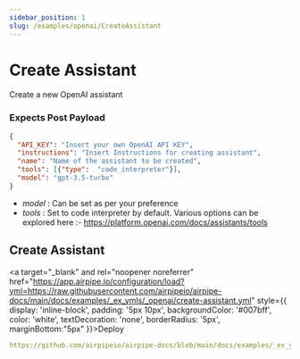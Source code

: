 ```yaml
---
sidebar_position: 1
slug: /examples/openai/CreateAssistant
---
```


# Create Assistant

Create a new OpenAI assistant

### Expects Post Payload

```json
{
  "API_KEY": "Insert your own OpenAI API KEY",
  "instructions": "Insert Instructions for creating assistant",
  "name": "Name of the assistant to be created",
  "tools": [{"type":  "code_interpreter"}],
  "model": "gpt-3.5-turbo"
}
```
- *model* : Can be set as per your preference
- *tools* : Set to code interpreter by default. Various options can be explored here :- https://platform.openai.com/docs/assistants/tools

## Create Assistant
<a target="_blank" and rel="noopener noreferrer" href="https://app.airpipe.io/configuration/load?yml=https://raw.githubusercontent.com/airpipeio/airpipe-docs/main/docs/examples/_ex_ymls/_openai/create-assistant.yml" style={{ display: 'inline-block', padding: '5px 10px', backgroundColor: '#007bff', color: 'white', textDecoration: 'none', borderRadius: '5px', marginBottom:"5px" }}>Deploy</a>
```yml reference title="Create Assistant"
https://github.com/airpipeio/airpipe-docs/blob/main/docs/examples/_ex_ymls/_openai/create-assistant.yml#L1-L44
```